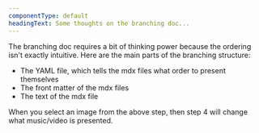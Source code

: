 ```yaml
---
componentType: default
headingText: Some thoughts on the branching doc... 
---
```


The branching doc requires a bit of thinking power because the ordering isn't exactly intuitive. Here are the main parts of the branching structure:

* The YAML file, which tells the mdx files what order to present themselves
* The front matter of the mdx files
* The text of the mdx file

When you select an image from the above step, then step 4 will change what music/video is presented.  